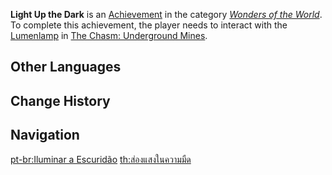 {{Achievement Infobox
|title        = 
|id           = 81222
|order id     = 1208
|category     = Wonders of the World
|description  = Send forth some light.
|requirements = Interact with the [[Lumenlamp]] in [[The Chasm: Underground Mines]].
|primogems    = 5
|tracking     = 
|hidden       = 1
|topic        = 
|type         = Exploration
}}
'''Light Up the Dark''' is an [[Achievement]] in the category ''[[Wonders of the World]]''. To complete this achievement, the player needs to interact with the [[Lumenlamp]] in [[The Chasm: Underground Mines]].
<!--
==Trivia==

==Video Guides==
{{EVT
|video1   = 
|caption1 = 
}}
-->
==Other Languages==
{{Other Languages
|en      = Light Up the Dark
|zhs     = 照亮黑暗
|zhs_rm  = Zhàoliàng Hēi'àn
|zht     = 照亮黑暗
|zht_rm  = Zhàoliàng Hēi'àn
|zh_tl   = 
|ja      = 暗闇を照らす
|ja_rm   = Kurayami wo Terasu
|ja_tl   = 
|ko      = 어둠을 환하게 비추다
|ko_rm   = Eodumeul Hwanhage Bichuda
|ko_tl   = Light Up the Dark Bright
|es      = Hágase la luz
|es_tl   = Let There Be Light
|es_note = A reference to {{w|Genesis creation narrative|the first chapter of Genesis in the Bible}}, in which God brings light to the world.
|fr      = Comme en plein jour !
|fr_tl   = As in Broad Daylight!
|ru      = Осветить тьму
|ru_tl   = Lighting Up the Dark
|th      = ส่องแสงในความมืด
|th_rm   = 
|th_tl   = 
|vi      = Chiếu Rọi Bóng Tối
|vi_tl   = 
|de      = Licht in die Dunkelheit
|de_tl   = Light into the Darkness
|id      = Habis Gelap Terbitlah Terang
|id_tl   = After Dark Comes Light
|id_note = A reference to famous Indonesian book "{{w|id:Habis Gelap Terbitlah Terang|Habis Gelap Terbitlah Terang}}". It is a compilation of letters made by {{w|Kartini}}, a prominent figure of Indonesian women's rights and female education advocacy.
|pt      = Iluminar a Escuridão
|pt_tl   = 
|tr      = Karanlığı Aydınlat
|tr_tl   = 
|it      = Illumina l'oscurità
|it_tl   = 
}}

==Change History==
{{Change History|2.6}}
<!--
==References==
{{Reflist}}
-->
==Navigation==
{{Achievement Navbox|Wonders of the World|Exploration}}

[[pt-br:Iluminar a Escuridão]]
[[th:ส่องแสงในความมืด]]